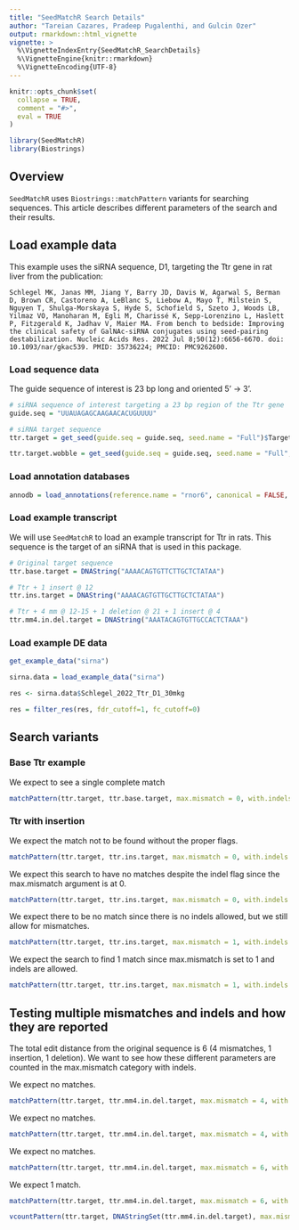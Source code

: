 ```yaml
---
title: "SeedMatchR Search Details"
author: "Tareian Cazares, Pradeep Pugalenthi, and Gulcin Ozer"
output: rmarkdown::html_vignette
vignette: >
  %\VignetteIndexEntry{SeedMatchR_SearchDetails}
  %\VignetteEngine{knitr::rmarkdown}
  %\VignetteEncoding{UTF-8}
---
```


```r
knitr::opts_chunk$set(
  collapse = TRUE,
  comment = "#>", 
  eval = TRUE
)
```

```r
library(SeedMatchR)
library(Biostrings)
```

## Overview

`SeedMatchR` uses `Biostrings::matchPattern` variants for searching sequences. This article describes different parameters of the search and their results. 

## Load example data

This example uses the siRNA sequence, D1, targeting the Ttr gene in rat liver from the publication:

    Schlegel MK, Janas MM, Jiang Y, Barry JD, Davis W, Agarwal S, Berman D, Brown CR, Castoreno A, LeBlanc S, Liebow A, Mayo T, Milstein S, Nguyen T, Shulga-Morskaya S, Hyde S, Schofield S, Szeto J, Woods LB, Yilmaz VO, Manoharan M, Egli M, Charissé K, Sepp-Lorenzino L, Haslett P, Fitzgerald K, Jadhav V, Maier MA. From bench to bedside: Improving the clinical safety of GalNAc-siRNA conjugates using seed-pairing destabilization. Nucleic Acids Res. 2022 Jul 8;50(12):6656-6670. doi: 10.1093/nar/gkac539. PMID: 35736224; PMCID: PMC9262600.

### Load sequence data

The guide sequence of interest is 23 bp long and oriented 5' -\> 3'.

```r
# siRNA sequence of interest targeting a 23 bp region of the Ttr gene
guide.seq = "UUAUAGAGCAAGAACACUGUUUU"

# siRNA target sequence
ttr.target = get_seed(guide.seq = guide.seq, seed.name = "Full")$Target.Seq

ttr.target.wobble = get_seed(guide.seq = guide.seq, seed.name = "Full", allow_wobbles = TRUE)$Target.Seq

```

### Load annotation databases

```r
annodb = load_annotations(reference.name = "rnor6", canonical = FALSE, min.feature.width = 8, longest.utr = T)
```

### Load example transcript

We will use `SeedMatchR` to load an example transcript for Ttr in rats. This sequence is the target of an siRNA that is used in this package. 

```r
# Original target sequence
ttr.base.target = DNAString("AAAACAGTGTTCTTGCTCTATAA")

# Ttr + 1 insert @ 12
ttr.ins.target = DNAString("AAAACAGTGTTGCTTGCTCTATAA")

# Ttr + 4 mm @ 12-15 + 1 deletion @ 21 + 1 insert @ 4
ttr.mm4.in.del.target = DNAString("AAATACAGTGTTGCCACTCTAAA")
```

### Load example DE data

```r
get_example_data("sirna")

sirna.data = load_example_data("sirna")

res <- sirna.data$Schlegel_2022_Ttr_D1_30mkg

res = filter_res(res, fdr_cutoff=1, fc_cutoff=0)
```

## Search variants

### Base Ttr example

We expect to see a single complete match

```r
matchPattern(ttr.target, ttr.base.target, max.mismatch = 0, with.indels = F)
```

### Ttr with insertion

We expect the match not to be found without the proper flags. 

```r
matchPattern(ttr.target, ttr.ins.target, max.mismatch = 0, with.indels = F)
```

We expect this search to have no matches despite the indel flag since the max.mismatch argument is at 0. 

```r
matchPattern(ttr.target, ttr.ins.target, max.mismatch = 0, with.indels = T)
```

We expect there to be no match since there is no indels allowed, but we still allow for mismatches. 

```r
matchPattern(ttr.target, ttr.ins.target, max.mismatch = 1, with.indels = F)
```

We expect the search to find 1 match since max.mismatch is set to 1 and indels are allowed. 

```r
matchPattern(ttr.target, ttr.ins.target, max.mismatch = 1, with.indels = T)
```

## Testing multiple mismatches and indels and how they are reported

The total edit distance from the original sequence is 6 (4 mismatches, 1 insertion, 1 deletion). We want to see how these different parameters are counted in the max.mismatch category with indels. 

We expect no matches.

```r
matchPattern(ttr.target, ttr.mm4.in.del.target, max.mismatch = 4, with.indels = F)
```

We expect no matches. 

```r
matchPattern(ttr.target, ttr.mm4.in.del.target, max.mismatch = 4, with.indels = T)
```

We expect no matches. 

```r
matchPattern(ttr.target, ttr.mm4.in.del.target, max.mismatch = 6, with.indels = F)
```

We expect 1 match. 

```r
matchPattern(ttr.target, ttr.mm4.in.del.target, max.mismatch = 6, with.indels = T)
```

```r
vcountPattern(ttr.target, DNAStringSet(ttr.mm4.in.del.target), max.mismatch = 6, with.indels = T)
```
